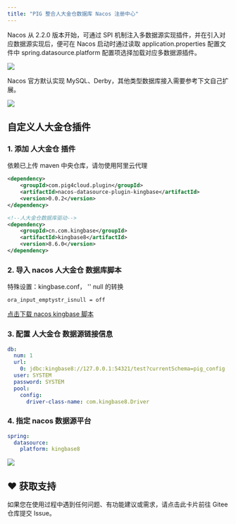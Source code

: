 ```yaml
---
title: "PIG 整合人大金仓数据库 Nacos 注册中心"
---
```


Nacos 从 2.2.0 版本开始，可通过 SPI 机制注入多数据源实现插件，并在引入对应数据源实现后，便可在 Nacos 启动时通过读取 application.properties 配置文件中 spring.datasource.platform 配置项选择加载对应多数据源插件。

![](https://minio.pigx.vip/oss/202212/1671179590.jpg)

<Note>
Nacos 官方默认实现 MySQL、Derby，其他类型数据库接入需要参考下文自己扩展。
</Note>

![](https://minio.pigx.vip/oss/202212/1671180565.png)

## 自定义人大金仓插件

### 1. 添加 人大金仓 插件

<Note>
依赖已上传 maven 中央仓库，请勿使用阿里云代理
</Note>

```xml
<dependency>
    <groupId>com.pig4cloud.plugin</groupId>
    <artifactId>nacos-datasource-plugin-kingbase</artifactId>
    <version>0.0.2</version>
</dependency>

<!--人大金仓数据库驱动-->
<dependency>
    <groupId>cn.com.kingbase</groupId>
    <artifactId>kingbase8</artifactId>
    <version>8.6.0</version>
</dependency>
```

### 2. 导入 nacos 人大金仓 数据库脚本

特殊设置：kingbase.conf， '' null 的转换

```shell
ora_input_emptystr_isnull = off
```

[点击下载 nacos kingbase 脚本](https://github.com/pig-mesh/nacos-datasource-plugin-kingbase/tree/master/sql)

### 3. 配置 人大金仓 数据源链接信息

```yaml
db:
  num: 1
  url:
    0: jdbc:kingbase8://127.0.0.1:54321/test?currentSchema=pig_config
  user: SYSTEM
  password: SYSTEM
  pool:
    config:
      driver-class-name: com.kingbase8.Driver
```

### 4. 指定 nacos 数据源平台

```yaml
spring:
  datasource:
    platform: kingbase8
```

![](https://minio.pigx.vip/oss/202212/1671184577.png)

## ♥️ 获取支持
<Card title="遇到问题？" horizontal icon="link" href="https://gitee.com/log4j/pig/issues">
  如果您在使用过程中遇到任何问题、有功能建议或需求，请点击此卡片前往 Gitee 仓库提交 Issue。
</Card>

